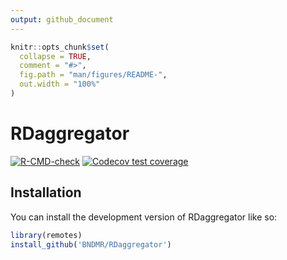 ```yaml
---
output: github_document
---
```


<!-- README.md is generated from README.Rmd. Please edit that file -->

```r
knitr::opts_chunk$set(
  collapse = TRUE,
  comment = "#>",
  fig.path = "man/figures/README-",
  out.width = "100%"
)
```

# RDaggregator

<!-- badges: start -->
[![R-CMD-check](https://github.com/BNDMR/RDaggregator/actions/workflows/R-CMD-check.yaml/badge.svg)](https://github.com/BNDMR/RDaggregator/actions/workflows/R-CMD-check.yaml)
[![Codecov test coverage](https://codecov.io/gh/BNDMR/RDaggregator/graph/badge.svg)](https://app.codecov.io/gh/BNDMR/RDaggregator)
<!-- badges: end -->

<!-- The goal of RDaggregator is to ... -->

## Installation

You can install the development version of RDaggregator like so:

``` r
library(remotes)
install_github('BNDMR/RDaggregator')
```

